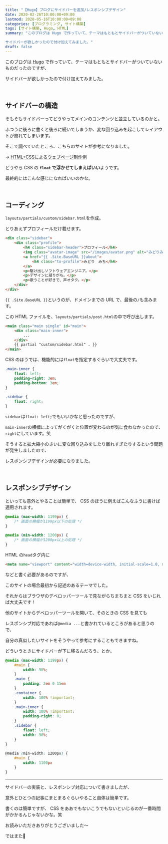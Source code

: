 ```yaml
---
title: "【Hugo】ブログにサイドバーを追加/レスポンシブデザイン"
date: 2020-02-26T10:00:00+09:00
lastmod: 2020-05-16T10:00:00+09:00
categories: [プログラミング, サイト構築]
tags: [サイト構築, Hugo, HTML]
summary: "このブログは Hugo で作っていて、テーマはもともとサイドバーがついていないものだったのですが、

サイドバーが欲しかったので付け加えてみました。"
draft: false
---
```


このブログは [Hugo](https://gohugo.io/) で作っていて、テーマはもともとサイドバーがついていないものだったのですが、

サイドバーが欲しかったので付け加えてみました。
<!--more-->
<br />

## サイドバーの構造

そもそもサイドバーってどうやってメインのコンテンツと並立しているのかと。

ふつうに後ろに書くと後ろに続いてしまうか、変な回り込みを起こしてレイアウトが崩れてしまいます。

そこで調べていたところ、こちらのサイトが参考になりました。

→ [HTML+CSSによるウェブページ制作例](http://www.htmq.com/csskihon/401.shtml)

どうやら CSS の **`float` で浮かせてしまえばいい**ようです。

最終的にはこんな感じになればいいのかな。

<postimage src="blueprint" ext="png" alt="完成イメージ" />

<relpos link="add-toc" />

<br/>

## コーディング

`layouts/partials/custom/sidebar.html`を作成。

とりあえずプロフィールだけ載せます。

```html name=sidebar.html
<div class="sidebar">
    <div class="profile">
        <h4 class="sidebar-header">プロフィール</h4>
        <img class="avatar-image" src="/images/avatar.png" alt="みどりみち">
        <a href="{{ .Site.BaseURL }}about">
            <h4 class="to-profile">みどり　みち</h4>
        </a>
        <p>駆け出しソフトウェアエンジニア。</p>
        <p>デザインに凝りがち。</p>
        <p>歌うことが好きで、声オタク。</p>
    </div>
</div>
```

`{{ .Site.BaseURL }}`というのが、ドメインまでの URL で、最後の`/`も含みます。

この HTML ファイルを、`layouts/partials/post.html`の中で呼び出します。

```html name=post.html hl_lines=5
<main class="main single" id="main">
    <div class="main-inner">
        ...
    </div>
    {{ partial "custom/sidebar.html" . }}
</main>
```

CSS のほうでは、機能的には`float`を指定するぐらいで大丈夫です。

```css name=/assets/scss/_custom/custom.scss　または　/static/css/custom.css hl_lines=2,8
.main-inner {
    float: left;
    padding-right: 3em;
    padding-bottom: 3em;
}
　
.sidebar {
    float: right;
}
```

`sidebar`は`float: left;`でもいいかなと思ったのですが、

`main-inner`の横幅によってがくがくと位置が変わるのが気に食わなかったので、`right`にしています。笑

そうすると拡大縮小のさいに変な回り込みをしたり離れすぎたりするという問題が発生しましたので、

レスポンシブデザインが必要になりました。

<relpos link="site-customize-hoho" />

<br />

## レスポンシブデザイン

といっても意外とやることは簡単で、 CSS のほうに例えばこんなふうに書けば適用されます。

```css
@media (max-width: 1199px) {
    /* 画面の横幅が1199px以下の処理 */
}
　
@media (min-width: 1200px) {
    /* 画面の横幅が1200px以上の処理 */
}
```

HTML の`head`タグ内に

```html hide_nums
<meta name="viewport" content="width=device-width, initial-scale=1.0, maximum-scale=2.0, user-scalable=yes">
```

などと書く必要があるのですが、

このサイトの場合最初から記述のあるテーマでした。

それからはブラウザのデベロッパーツールで見ながらちまちまと CSS をいじれば大丈夫です！

他のサイトからデベロッパーツールを開いて、そのときの CSS を見ても

レスポンシブ対応であれば`@media ...`と書かれているところがあると思うので、

自分の真似したいサイトをそうやって参考にすることもできますね。

どういうときにサイドバーが下に移るんだろう、とか。

```scss name=custom.scss
@media (max-width: 1199px) {
    #main {
        width: 90%;
    }
    .main {
        padding: 2em 0 15em
    }
    .container {
        width: 100% !important;
    }
    .main-inner {
        width: 100% !important;
        padding-right: 0;
    }
    .sidebar {
        float: left;
        width: 90%;
    }
}
　
@media (min-width: 1200px) {
    #main {
        width: 1100px
    }
}
```

<relpos link="blog-fukidashi" />

---

サイドバーの実装と、レスポンシブ対応について書きましたが、

意外とひとつの記事にまとまるぐらいやること自体は簡単です。

書くのは簡単ですが、 CSS をああでもないこうでもないといじるのが一番時間がかかるんじゃないかな。笑

お読みいただきありがとうございました～

ではまた👋
